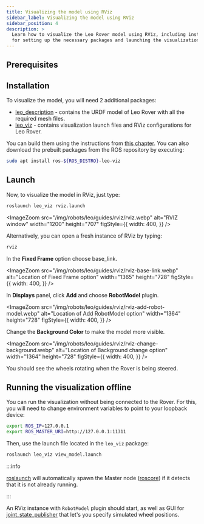 ```yaml
---
title: Visualizing the model using RViz
sidebar_label: Visualizing the model using RViz
sidebar_position: 4
description: >
  Learn how to visualize the Leo Rover model using RViz, including instructions
  for setting up the necessary packages and launching the visualization.
---
```


## Prerequisites

<LinkButton docId="leo-rover/advanced-guides/ros-development" />

## Installation

To visualize the model, you will need 2 additional packages:

- [leo_description](https://github.com/LeoRover/leo_description) - contains the
  URDF model of Leo Rover with all the required mesh files.
- [leo_viz](https://github.com/LeoRover/leo_viz) - contains visualization launch
  files and RViz configurations for Leo Rover.

You can build them using the instructions from
[this chapter](ros-development#building-additional-ros-packages). You can also
download the prebuilt packages from the ROS repository by executing:

```bash
sudo apt install ros-${ROS_DISTRO}-leo-viz
```

## Launch

Now, to visualize the model in RViz, just type:

```bash
roslaunch leo_viz rviz.launch
```

<ImageZoom
  src="/img/robots/leo/guides/rviz/rviz.webp"
  alt="RVIZ window"
  width="1200"
  height="707"
  figStyle={{
    width: 400,
  }}
/>

Alternatively, you can open a fresh instance of RViz by typing:

```bash
rviz
```

In the **Fixed Frame** option choose base_link.

<ImageZoom
  src="/img/robots/leo/guides/rviz/rviz-base-link.webp"
  alt="Location of Fixed Frame option"
  width="1365"
  height="728"
  figStyle={{
    width: 400,
  }}
/>

In **Displays** panel, click **Add** and choose **RobotModel** plugin.

<ImageZoom
  src="/img/robots/leo/guides/rviz/rviz-add-robot-model.webp"
  alt="Location of Add RobotModel option"
  width="1364"
  height="728"
  figStyle={{
    width: 400,
  }}
/>

Change the **Background Color** to make the model more visible.

<ImageZoom
  src="/img/robots/leo/guides/rviz/rviz-change-background.webp"
  alt="Location of Background change option"
  width="1364"
  height="728"
  figStyle={{
    width: 400,
  }}
/>

You should see the wheels rotating when the Rover is being steered.

## Running the visualization offline

You can run the visualization without being connected to the Rover. For this,
you will need to change environment variables to point to your loopback device:

```bash
export ROS_IP=127.0.0.1
export ROS_MASTER_URI=http://127.0.0.1:11311
```

Then, use the launch file located in the `leo_viz` package:

```bash
roslaunch leo_viz view_model.launch
```

:::info

[roslaunch](http://wiki.ros.org/roslaunch) will automatically spawn the Master
node ([roscore](http://wiki.ros.org/roscore)) if it detects that it is not
already running.

:::

An RViz instance with `RobotModel` plugin should start, as well as GUI for
[joint_state_publisher](http://wiki.ros.org/joint_state_publisher) that let's
you specify simulated wheel positions.
